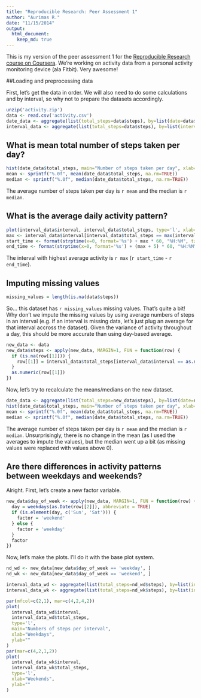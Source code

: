 ```yaml
---
title: "Reproducible Research: Peer Assessment 1"
author: "Aurimas R."
date: "11/15/2014"
output: 
  html_document:
    keep_md: true
---
```


This is my version of the peer assessment 1 for the [Reproducible Research course on Coursera](https://class.coursera.org/repdata-008). We're working on activity data from a personal activity monitoring device (ala Fitbit). Very awesome!

##Loading and preprocessing data

First, let's get the data in order. We will also need to do some calculations and by interval, so why not to prepare the datasets accordingly.

```r
unzip('activity.zip')
data <- read.csv('activity.csv')
date_data <- aggregate(list(total_steps=data$steps), by=list(date=data$date), FUN=sum)
interval_data <- aggregate(list(total_steps=data$steps), by=list(interval=data$interval), FUN=function(a) {mean(a, na.rm=TRUE)})
```

## What is mean total number of steps taken per day?

```r
hist(date_data$total_steps, main="Number of steps taken per day", xlab="")
mean <- sprintf("%.0f", mean(date_data$total_steps, na.rm=TRUE))
median <- sprintf("%.0f", median(date_data$total_steps, na.rm=TRUE))
```

The average number of steps taken per day is `r mean` and the median is `r median`.

## What is the average daily activity pattern?

```r
plot(interval_data$interval, interval_data$total_steps, type='l', xlab="Numbers of steps per interval")
max <- interval_data$interval[interval_data$total_steps == max(interval_data$total_steps)]
start_time <- format(strptime(x=0, format='%s') + max * 60, "%H:%M", tz='UTC')
end_time <- format(strptime(x=0, format='%s') + (max + 5) * 60, "%H:%M", tz='UTC')
```

The interval with highest average activity is `r max` (`r start_time` - `r end_time`).

## Imputing missing values

```r
missing_values = length(is.na(data$steps))
```
So... this dataset has `r missing_values` missing values. That's quite a bit! Why don't we impute the missing values by using average numbers of steps in an interval (e.g. if an interval is missing data, let's just plug an average for that interval accross the dataset). Given the variance of activity throughout a day, this should be more accurate than using day-based average.

```r
new_data <- data
new_data$steps <- apply(new_data, MARGIN=1, FUN = function(row) {
  if (is.na(row[[1]])) {
    row[[1]] = interval_data$total_steps[interval_data$interval == as.numeric(row[[3]])]
  }
  as.numeric(row[[1]])
})
```

Now, let's try to recalculate the means/medians on the new dataset.

```r
date_data <- aggregate(list(total_steps=new_data$steps), by=list(date=new_data$date), FUN=sum)
hist(date_data$total_steps, main="Number of steps taken per day", xlab="")
mean <- sprintf("%.0f", mean(date_data$total_steps, na.rm=TRUE))
median <- sprintf("%.0f", median(date_data$total_steps, na.rm=TRUE))
```

The average number of steps taken per day is `r mean` and the median is `r median`. Unsurprisingly, there is no change in the mean (as I used the averages to impute the values), but the median went up a bit (as missing values were replaced with values above 0).


## Are there differences in activity patterns between weekdays and weekends?

Alright. First, let's create a new factor variable.

```r
new_data$day_of_week <- apply(new_data, MARGIN=1, FUN = function(row) {
  day = weekdays(as.Date(row[[2]]), abbreviate = TRUE)
  if (is.element(day, c('Sun', 'Sat'))) {
    factor = 'weekend'
  } else {
    factor = 'weekday'
  }
  factor
})
```

Now, let's make the plots. I'll do it with the base plot system.

```r
nd_wd <- new_data[new_data$day_of_week == 'weekday', ]
nd_wk <- new_data[new_data$day_of_week == 'weekend', ]

interval_data_wd <- aggregate(list(total_steps=nd_wd$steps), by=list(interval=nd_wd$interval), FUN=function(a) {mean(a, na.rm=TRUE)})
interval_data_wk <- aggregate(list(total_steps=nd_wk$steps), by=list(interval=nd_wk$interval), FUN=function(a) {mean(a, na.rm=TRUE)})

par(mfcol=c(2,1), mar=c(4,2,4,2))
plot(
  interval_data_wd$interval,
  interval_data_wd$total_steps,
  type='l',
  main="Numbers of steps per interval",
  xlab="Weekdays",
  ylab=""
)
par(mar=c(4,2,1,2))
plot(
  interval_data_wk$interval,
  interval_data_wk$total_steps,
  type='l',
  xlab="Weekends",
  ylab=""
)

```
